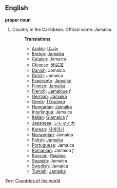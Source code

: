 ==English==

'''proper noun'''

# Country in the Caribbean. Official name: Jamaica.
#:'''Translations'''
#:*[[Arabic]]: [[جاميكا]]
#:*[[Breton]]: [[Jamaika]]
#:*[[Catalan]]: Jamaica
#:*[[Chinese]]: [[牙买加]]
#:*[[Danish]]: Jamaica
#:*[[Dutch]]: Jamaica
#:*[[Esperanto]]: [[Jamajko]]
#:*[[Finnish]]: [[Jamaika]]
#:*[[French]]: [[Jamaïque]] ''f''
#:*[[German]]: [[Jamaika]]
#:*[[Greek]]: [[Τζαμάικα]]
#:*[[Hungarian]]: [[Jamaika]]
#:*[[Interlingua]]: Jamaica
#:*[[Italian]]: [[Giamaica]] ''f''
#:*[[Japanese]]: [[ジャマイカ]]
#:*[[Korean]]: [[자마이카]]
#:*[[Norwegian]]: Jamaica
#:*[[Polish]]: [[Jamajka]]
#:*[[Portuguese]]: Jamaica
#:*[[Romanian]]: Jamaica ''f''
#:*[[Russian]]: [[Ямайка]]
#:*[[Spanish]]: Jamaica
#:*[[Swedish]]: Jamaica
#:*[[Turkish]]: [[Jamaika]]

''See'': [[Countries of the world]]